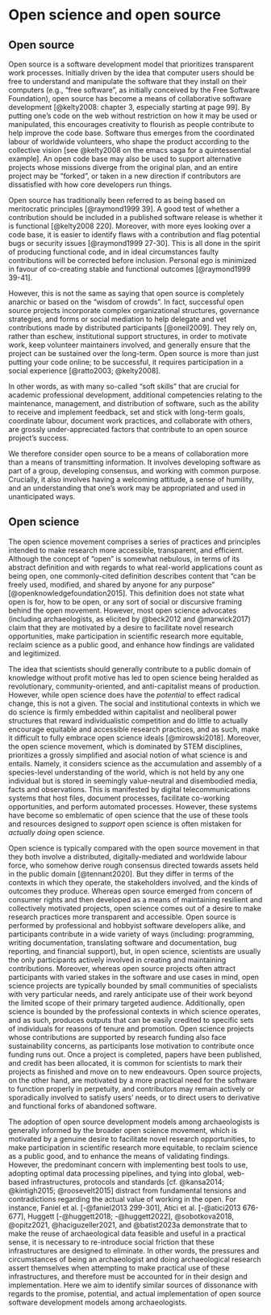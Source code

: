 # Open science and open source

<!--
* What is open source?
* Summary of key publications in open archaeology / DIY archaeology
* But is any of this real? There seems to be a lack of reflection about what open archaeology is.
  -->
  
## Open source

Open source is a software development model that prioritizes transparent work processes. Initially driven by the idea that computer users should be free to understand and manipulate the software that they install on their computers (e.g., "free software", as initially conceived by the Free Software Foundation), open source has become a means of collaborative software development [@kelty2008: chapter 3, especially starting at page 99]. By putting one's code on the web without restriction on how it may be used or manipulated, this encourages creativity to flourish as people contribute to help improve the code base. Software thus emerges from the coordinated labour of worldwide volunteers, who shape the product according to the collective vision [see @kelty2008 on the emacs saga for a quintessential example]. An open code base may also be used to support alternative projects whose missions diverge from the original plan, and an entire project may be "forked", or taken in a new direction if contributors are dissatisfied with how core developers run things.

Open source has traditionally been referred to as being based on meritocratic principles [@raymond1999 39]. A good test of whether a contribution should be included in a published software release is whether it is functional [@kelty2008 220]. Moreover, with more eyes looking over a code base, it is easier to identify flaws with a contribution and flag potential bugs or security issues [@raymond1999 27-30]. This is all done in the spirit of producing functional code, and in ideal circumstances faulty contributions will be corrected before inclusion. Personal ego is minimized in favour of co-creating stable and functional outcomes [@raymond1999 39-41].

However, this is not the same as saying that open source is completely anarchic or based on the "wisdom of crowds". In fact, successful open source projects incorporate complex organizational structures, governance strategies, and forms or social mediation to help delegate and vet contributions made by distributed participants [@oneil2009]. They rely on, rather than eschew, institutional support structures, in order to motivate work, keep volunteer maintainers involved, and generally ensure that the project can be sustained over the long-term. Open source is more than just putting your code online; to be successful, it requires participation in a social experience [@ratto2003; @kelty2008].

In other words, as with many so-called "soft skills" that are crucial for academic professional development, additional competencies relating to the maintenance, management, and distribution of software, such as the ability to receive and implement feedback, set and stick with long-term goals, coordinate labour, document work practices, and collaborate with others, are grossly under-appreciated factors that contribute to an open source project's success.

We therefore consider open source to be a means of collaboration more than a means of transmitting information. It involves developing software as part of a group, developing consensus, and working with common purpose. Crucially, it also involves having a welcoming attitude, a sense of humility, and an understanding that one's work may be appropriated and used in unanticipated ways.

## Open science

The open science movement comprises a series of practices and principles intended to make research more accessible, transparent, and efficient. Although the concept of "open" is somewhat nebulous, in terms of its abstract definition and with regards to what real-world applications count as being open, one commonly-cited definition describes content that "can be freely used, modified, and shared by anyone for any purpose" [@openknowledgefoundation2015]. This definition does not state what open is for, how to be open, or any sort of social or discursive framing behind the open movement. However, most open science advocates (including archaeologists, as elicited by @beck2012 and @marwick2017) claim that they are motivated by a desire to facilitate novel research opportunities, make participation in scientific research more equitable, reclaim science as a public good, and enhance how findings are validated and legitimized.

The idea that scientists should generally contribute to a public domain of knowledge without profit motive has led to open science being heralded as revolutionary, community-oriented, and anti-capitalist means of production. However, while open science does have the _potential_ to effect radical change, this is not a given. The social and institutional contexts in which we do science is firmly embedded within capitalist and neoliberal power structures that reward individualistic competition and do little to actually encourage equitable and accessible research practices, and as such, make it difficult to fully embrace open science ideals [@mirowski2018]. Moreover, the open science movement, which is dominated by STEM disciplines, prioritizes a grossly simplified and asocial notion of what science is and entails. Namely, it considers science as the accumulation and assembly of a species-level understanding of the world, which is not held by any one individual but is stored in seemingly value-neutral and disembodied media, facts and observations. This is manifested by digital telecommunications systems that host files, document processes, facilitate co-working opportunities, and perform automated processes. However, these systems have become so emblematic of open science that the use of these tools and resources designed to _support_ open science is often mistaken for _actually doing_ open science.

Open science is typically compared with the open source movement in that they both involve a distributed, digitally-mediated and worldwide labour force, who somehow derive rough consensus directed towards assets held in the public domain [@tennant2020]. But they differ in terms of the contexts in which they operate, the stakeholders involved, and the kinds of outcomes they produce. Whereas open source emerged from concern of consumer rights and then developed as a means of maintaining resilient and collectively motivated projects, open science comes out of a desire to make research practices more transparent and accessible. Open source is performed by professional and hobbyist software developers alike, and participants contribute in a wide variety of ways (including: programming, writing documentation, translating software and documentation, bug reporting, and financial support), but, in open science, scientists are usually the only participants actively involved in creating and maintaining contributions. Moreover, whereas open source projects often attract participants with varied stakes in the software and use cases in mind, open science projects are typically bounded by small communities of specialists with very particular needs, and rarely anticipate use of their work beyond the limited scope of their primary targeted audience. Additionally, open science is bounded by the professional contexts in which science operates, and as such, produces outputs that can be easily credited to specific sets of individuals for reasons of tenure and promotion. Open science projects whose contributions are supported by research funding also face sustainability concerns, as participants lose motivation to contribute once funding runs out. Once a project is completed, papers have been published, and credit has been allocated, it is common for scientists to mark their projects as finished and move on to new endeavours. Open source projects, on the other hand, are motivated by a more practical need for the software to function properly in perpetuity, and contributors may remain actively or sporadically involved to satisfy users' needs, or to direct users to derivative and functional forks of abandoned software.

The adoption of open source development models among archaeologists is generally informed by the broader open science movement, which is motivated by a genuine desire to facilitate novel research opportunities, to make participation in scientific research more equitable, to reclaim science as a public good, and to enhance the means of validating findings. However, the predominant concern with implementing best tools to use, adopting optimal data processing pipelines, and tying into global, web-based infrastructures, protocols and standards [cf. @kansa2014; @kintigh2015; @roosevelt2015] distract from fundamental tensions and contradictions regarding the actual value of working in the open. For instance, Faniel et al. [-@faniel2013 299-301], Atici et al. [-@atici2013 676-677], Huggett [-@huggett2018; -@huggett2022], @sobotkova2018, @opitz2021, @haciguzeller2021, and @batist2023a demonstrate that to make the reuse of archaeological data feasible and useful in a practical sense, it is necessary to re-introduce social friction that these infrastructures are designed to eliminate. In other words, the pressures and circumstances of being an archaeologist and doing archaeological research assert themselves when attempting to make practical use of these infrastructures, and therefore must be accounted for in their design and implementation. Here we aim to identify similar sources of dissonance with regards to the promise, potential, and actual implementation of open source software development models among archaeologists.
